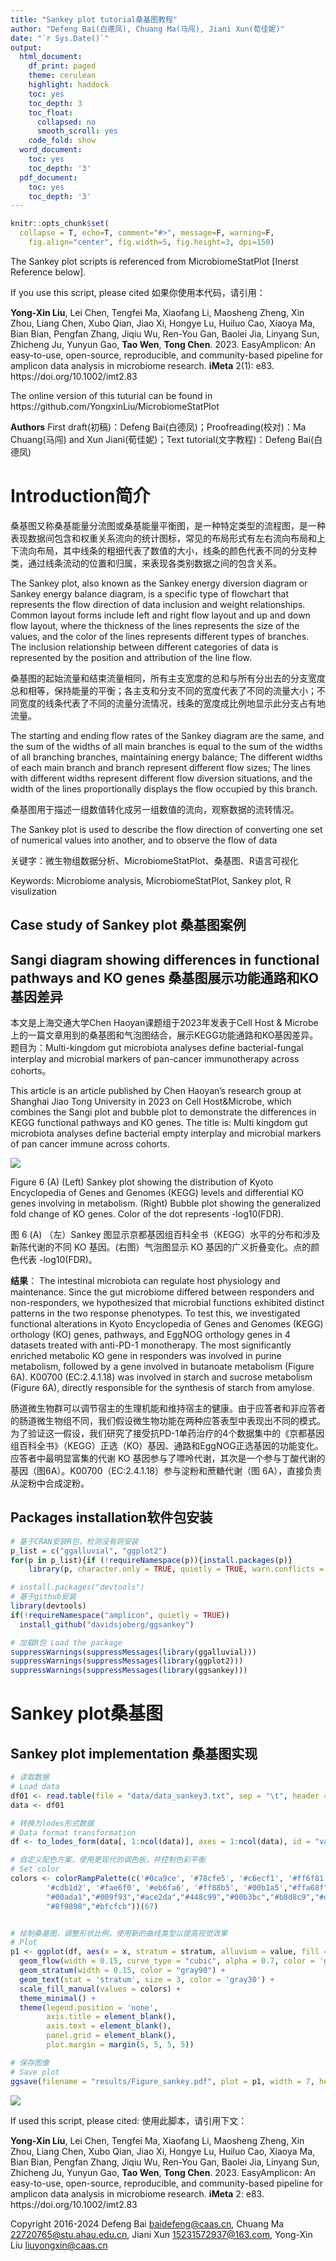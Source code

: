---
title: "Sankey plot tutorial桑基图教程"
author: "Defeng Bai(白德凤), Chuang Ma(马闯), Jiani Xun(荀佳妮)"
date: "`r Sys.Date()`"
output:
  html_document:
    df_print: paged
    theme: cerulean
    highlight: haddock
    toc: yes
    toc_depth: 3
    toc_float:
      collapsed: no
      smooth_scroll: yes
    code_fold: show
  word_document:
    toc: yes
    toc_depth: '3'
  pdf_document:
    toc: yes
    toc_depth: '3'
---

```{r setup, include=FALSE}
knitr::opts_chunk$set(
  collapse = T, echo=T, comment="#>", message=F, warning=F,
	fig.align="center", fig.width=5, fig.height=3, dpi=150)
```


The Sankey plot scripts is referenced from MicrobiomeStatPlot [Inerst Reference below].


If you use this script, please cited 如果你使用本代码，请引用：

**Yong-Xin Liu**, Lei Chen, Tengfei Ma, Xiaofang Li, Maosheng Zheng, Xin Zhou, Liang Chen, Xubo Qian, Jiao Xi, Hongye Lu, Huiluo Cao, Xiaoya Ma, Bian Bian, Pengfan Zhang, Jiqiu Wu, Ren-You Gan, Baolei Jia, Linyang Sun, Zhicheng Ju, Yunyun Gao, **Tao Wen**, **Tong Chen**. 2023. EasyAmplicon: An easy-to-use, open-source, reproducible, and community-based pipeline for amplicon data analysis in microbiome research. **iMeta** 2(1): e83. https://doi.org/10.1002/imt2.83

The online version of this tuturial can be found in https://github.com/YongxinLiu/MicrobiomeStatPlot


**Authors**
First draft(初稿)：Defeng Bai(白德凤)；Proofreading(校对)：Ma Chuang(马闯) and Xun Jiani(荀佳妮)；Text tutorial(文字教程)：Defeng Bai(白德凤)



# Introduction简介

桑基图又称桑基能量分流图或桑基能量平衡图，是一种特定类型的流程图，是一种表现数据间包含和权重关系流向的统计图标，常见的布局形式有左右流向布局和上下流向布局，其中线条的粗细代表了数值的大小，线条的颜色代表不同的分支种类，通过线条流动的位置和归属，来表现各类别数据之间的包含关系。

The Sankey plot, also known as the Sankey energy diversion diagram or Sankey energy balance diagram, is a specific type of flowchart that represents the flow direction of data inclusion and weight relationships. Common layout forms include left and right flow layout and up and down flow layout, where the thickness of the lines represents the size of the values, and the color of the lines represents different types of branches. The inclusion relationship between different categories of data is represented by the position and attribution of the line flow.

桑基图的起始流量和结束流量相同，所有主支宽度的总和与所有分出去的分支宽度总和相等，保持能量的平衡；各主支和分支不同的宽度代表了不同的流量大小；不同宽度的线条代表了不同的流量分流情况，线条的宽度成比例地显示此分支占有地流量。

The starting and ending flow rates of the Sankey diagram are the same, and the sum of the widths of all main branches is equal to the sum of the widths of all branching branches, maintaining energy balance; The different widths of each main branch and branch represent different flow sizes; The lines with different widths represent different flow diversion situations, and the width of the lines proportionally displays the flow occupied by this branch.

桑基图用于描述一组数值转化成另一组数值的流向，观察数据的流转情况。

The Sankey plot is used to describe the flow direction of converting one set of numerical values into another, and to observe the flow of data



关键字：微生物组数据分析、MicrobiomeStatPlot、桑基图、R语言可视化

Keywords: Microbiome analysis, MicrobiomeStatPlot, Sankey plot, R visulization



## Case study of Sankey plot 桑基图案例


## Sangi diagram showing differences in functional pathways and KO genes 桑基图展示功能通路和KO基因差异

本文是上海交通大学Chen Haoyan课题组于2023年发表于Cell Host & Microbe上的一篇文章用到的桑基图和气泡图结合，展示KEGG功能通路和KO基因差异。题目为：Multi-kingdom gut microbiota analyses define bacterial-fungal interplay and microbial markers of pan-cancer immunotherapy across cohorts。

This article is an article published by Chen Haoyan's research group at Shanghai Jiao Tong University in 2023 on Cell Host&Microbe, which combines the Sangi plot and bubble plot to demonstrate the differences in KEGG functional pathways and KO genes. The title is: Multi kingdom gut microbiota analyses define bacterial empty interplay and microbial markers of pan cancer immune across cohorts.

![](e1.Cell.Host.Microbe2023.jpg)

Figure 6 (A) (Left) Sankey plot showing the distribution of Kyoto Encyclopedia of Genes and Genomes (KEGG) levels and differential KO genes involving in metabolism. (Right) Bubble plot showing the generalized fold change of KO genes. Color of the dot represents -log10(FDR).

图 6 (A) （左）Sankey 图显示京都基因组百科全书（KEGG）水平的分布和涉及新陈代谢的不同 KO 基因。(右图）气泡图显示 KO 基因的广义折叠变化。点的颜色代表 -log10(FDR)。

**结果**：
The intestinal microbiota can regulate host physiology and maintenance. Since the gut microbiome differed between responders and non-responders, we hypothesized that microbial functions exhibited distinct patterns in the two response phenotypes. To test this, we investigated functional alterations in Kyoto Encyclopedia of Genes and Genomes (KEGG) orthology (KO) genes, pathways, and EggNOG orthology genes in 4 datasets treated with anti-PD-1 monotherapy. The most significantly enriched metabolic KO gene in responders was involved in purine metabolism, followed by a gene involved in butanoate metabolism (Figure 6A). K00700 (EC:2.4.1.18) was involved in starch and sucrose metabolism (Figure 6A), directly responsible for the synthesis of starch from amylose.

肠道微生物群可以调节宿主的生理机能和维持宿主的健康。由于应答者和非应答者的肠道微生物组不同，我们假设微生物功能在两种应答表型中表现出不同的模式。为了验证这一假设，我们研究了接受抗PD-1单药治疗的4个数据集中的《京都基因组百科全书》（KEGG）正选（KO）基因、通路和EggNOG正选基因的功能变化。应答者中最明显富集的代谢 KO 基因参与了嘌呤代谢，其次是一个参与丁酸代谢的基因（图6A）。K00700（EC:2.4.1.18）参与淀粉和蔗糖代谢（图 6A），直接负责从淀粉中合成淀粉。


## Packages installation软件包安装

```{r}
# 基于CRAN安装R包，检测没有则安装
p_list = c("ggalluvial", "ggplot2")
for(p in p_list){if (!requireNamespace(p)){install.packages(p)}
    library(p, character.only = TRUE, quietly = TRUE, warn.conflicts = FALSE)}

# install.packages("devtools")
# 基于github安装
library(devtools)
if(!requireNamespace("amplicon", quietly = TRUE))
  install_github("davidsjoberg/ggsankey")

# 加载R包 Load the package
suppressWarnings(suppressMessages(library(ggalluvial)))
suppressWarnings(suppressMessages(library(ggplot2)))
suppressWarnings(suppressMessages(library(ggsankey)))
```


# Sankey plot桑基图

## Sankey plot implementation 桑基图实现

```{r Sankey plot, fig.show='asis', fig.width=4, fig.height=2.5}
# 读取数据
# Load data
df01 <- read.table(file = "data/data_sankey3.txt", sep = "\t", header = TRUE, check.names = FALSE)
data <- df01

# 转换为lodes形式数据
# Data format transformation
df <- to_lodes_form(data[, 1:ncol(data)], axes = 1:ncol(data), id = "value")

# 自定义配色方案，使用更现代的调色板，并控制色彩平衡
# Set color
colors <- colorRampPalette(c('#0ca9ce', '#78cfe5', '#c6ecf1', '#ff6f81', '#ff9c8f', '#ffc2c0','#d386bf',
        '#cdb1d2', '#fae6f0', '#eb6fa6', '#ff88b5', '#00b1a5',"#ffa68f","#ffca75","#97bc83","#acd295",
        "#00ada1","#009f93","#ace2da","#448c99","#00b3bc","#b8d8c9","#db888e","#e397a4","#ead0c7",
        "#8f9898","#bfcfcb"))(67)


# 绘制桑基图，调整形状比例，使用新的曲线类型以提高视觉效果
# Plot
p1 <- ggplot(df, aes(x = x, stratum = stratum, alluvium = value, fill = stratum, label = stratum)) +
  geom_flow(width = 0.15, curve_type = "cubic", alpha = 0.7, color = 'gray80', size = 0.2) +
  geom_stratum(width = 0.15, color = "gray90") +
  geom_text(stat = 'stratum', size = 3, color = 'gray30') +
  scale_fill_manual(values = colors) +
  theme_minimal() +
  theme(legend.position = 'none',
        axis.title = element_blank(),
        axis.text = element_blank(),
        panel.grid = element_blank(),
        plot.margin = margin(5, 5, 5, 5))

# 保存图像
# Save plot
ggsave(filename = "results/Figure_sankey.pdf", plot = p1, width = 7, height = 5, useDingbats = FALSE, limitsize = FALSE)
```


![](Figure_sankey_00.png)

If used this script, please cited:
使用此脚本，请引用下文：

**Yong-Xin Liu**, Lei Chen, Tengfei Ma, Xiaofang Li, Maosheng Zheng, Xin Zhou, Liang Chen, Xubo Qian, Jiao Xi, Hongye Lu, Huiluo Cao, Xiaoya Ma, Bian Bian, Pengfan Zhang, Jiqiu Wu, Ren-You Gan, Baolei Jia, Linyang Sun, Zhicheng Ju, Yunyun Gao, **Tao Wen**, **Tong Chen**. 2023. EasyAmplicon: An easy-to-use, open-source, reproducible, and community-based pipeline for amplicon data analysis in microbiome research. **iMeta** 2: e83. https://doi.org/10.1002/imt2.83

Copyright 2016-2024 Defeng Bai <baidefeng@caas.cn>, Chuang Ma <22720765@stu.ahau.edu.cn>, Jiani Xun <15231572937@163.com>, Yong-Xin Liu <liuyongxin@caas.cn>
